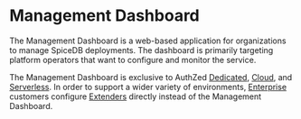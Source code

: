 # Management Dashboard

The Management Dashboard is a web-based application for organizations to manage SpiceDB deployments.
The dashboard is primarily targeting platform operators that want to configure and monitor the service.

The Management Dashboard is exclusive to AuthZed [Dedicated], [Cloud], and [Serverless].
In order to support a wider variety of environments, [Enterprise] customers configure [Extenders] directly instead of the Management Dashboard.

[Dedicated]: ../guides/picking-a-product#dedicated
[Cloud]: ../guides/picking-a-product#cloud
[Serverless]: ../guides/picking-a-product#serverless
[Enterprise]: ../guides/picking-a-product#enterprise
[Extenders]: ./extenders
